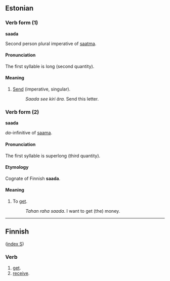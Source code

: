 ==Estonian==

===Verb form (1)===
'''saada'''

Second person plural imperative of [[saatma]].  

====Pronunciation====
The first syllable is long (second quantity).

====Meaning====
#[[Send]] (imperative, singular).
#: ''Saada see kiri ära.'' Send this letter. 

===Verb form (2)===
'''saada'''

''da''-infinitive of [[saama]]. 

====Pronunciation====
The first syllable is superlong (third quantity). 

====Etymology====
Cognate of Finnish '''saada'''.

====Meaning====
#To [[get]].
#: ''Tahan raha saada''. I want to get (the) money.
----
==Finnish==
([[Wiktionary:Finnish_index_s|index S]])

===Verb===

# [[get]].
# [[receive]].